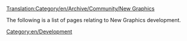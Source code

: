 [[Translation:Category/en/Archive/Community/New Graphics]]

The following is a list of pages relating to New Graphics development.

[[Category:en/Development]]